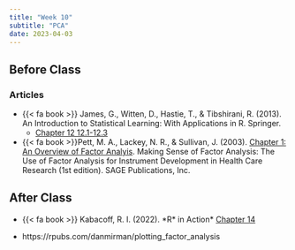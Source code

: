 ```yaml
---
title: "Week 10"
subtitle: "PCA"
date: 2023-04-03
---
```

## Before Class

### Articles

- {{< fa book >}} James, G., Witten, D., Hastie, T., & Tibshirani, R. (2013). An Introduction to Statistical Learning: With Applications in R. Springer.
  - [Chapter 12 12.1-12.3](https://hastie.su.domains/ISLR2/ISLRv2_website.pdf)

- {{< fa book >}}Pett, M. A., Lackey, N. R., & Sullivan, J. (2003). [Chapter 1: An Overview of Factor Analyis](/readings/intro_fact.pdf). Making Sense of Factor Analysis: The Use of Factor Analysis for Instrument Development in Health Care Research (1st edition). SAGE Publications, Inc.

## After Class

- {{< fa book >}} Kabacoff, R. I. (2022). \*R* in Action\* [Chapter 14](https://books-library.net/files/books-library.net-10271851Vx7V9.pdf)

- https://rpubs.com/danmirman/plotting_factor_analysis
